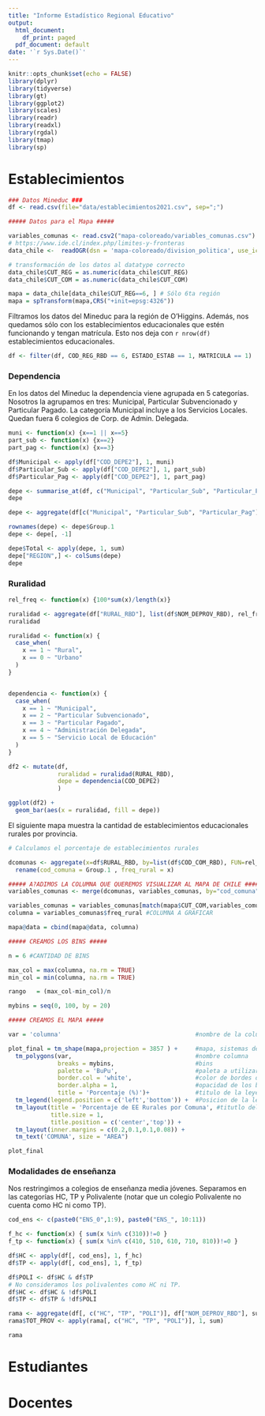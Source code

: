 ```yaml
---
title: "Informe Estadístico Regional Educativo"
output:
  html_document:
    df_print: paged
  pdf_document: default
date: '`r Sys.Date()`'
---
```


```r
knitr::opts_chunk$set(echo = FALSE)
library(dplyr)
library(tidyverse)
library(gt)
library(ggplot2)
library(scales)
library(readr)
library(readxl)
library(rgdal)
library(tmap)
library(sp)
```

# Establecimientos

```r
### Datos Mineduc ###
df <- read.csv(file="data/establecimientos2021.csv", sep=";")

##### Datos para el Mapa #####

variables_comunas <- read.csv2("mapa-coloreado/variables_comunas.csv")
# https://www.ide.cl/index.php/limites-y-fronteras
data_chile <-  readOGR(dsn = 'mapa-coloreado/division_politica', use_iconv = TRUE, encoding = 'UTF-8')

# transformación de los datos al datatype correcto
data_chile$CUT_REG = as.numeric(data_chile$CUT_REG) 
data_chile$CUT_COM = as.numeric(data_chile$CUT_COM)

mapa = data_chile[data_chile$CUT_REG==6, ] # Sólo 6ta región
mapa = spTransform(mapa,CRS("+init=epsg:4326"))
```

Filtramos los datos del Mineduc para la región de O'Higgins. Además, nos quedamos sólo con los establecimientos educacionales que estén funcionando y tengan matrícula. Esto nos deja con `r nrow(df)` establecimientos educacionales.  

```r
df <- filter(df, COD_REG_RBD == 6, ESTADO_ESTAB == 1, MATRICULA == 1)
```

### Dependencia

En los datos del Mineduc la dependencia viene agrupada en 5 categorías. Nosotros la agrupamos en tres: Municipal, Particular Subvencionado y Particular Pagado. La categoría Municipal incluye a los Servicios Locales. Quedan fuera 6 colegios de Corp. de Admin. Delegada.


```r
muni <- function(x) {x==1 || x==5}
part_sub <- function(x) {x==2}
part_pag <- function(x) {x==3}

df$Municipal <- apply(df["COD_DEPE2"], 1, muni)
df$Particular_Sub <- apply(df["COD_DEPE2"], 1, part_sub)
df$Particular_Pag <- apply(df["COD_DEPE2"], 1, part_pag)

depe <- summarise_at(df, c("Municipal", "Particular_Sub", "Particular_Pag"), sum)
depe
```


```r
depe <- aggregate(df[c("Municipal", "Particular_Sub", "Particular_Pag")], by=list(df$NOM_DEPROV_RBD), sum)

rownames(depe) <- depe$Group.1
depe <- depe[, -1]

depe$Total <- apply(depe, 1, sum)
depe["REGION",] <- colSums(depe)
depe
```

### Ruralidad

```r
rel_freq <- function(x) {100*sum(x)/length(x)}

ruralidad <- aggregate(df["RURAL_RBD"], list(df$NOM_DEPROV_RBD), rel_freq)
ruralidad
```

```r
ruralidad <- function(x) {
  case_when(
    x == 1 ~ "Rural",
    x == 0 ~ "Urbano"
  )
}


dependencia <- function(x) {
  case_when(
    x == 1 ~ "Municipal",
    x == 2 ~ "Particular Subvencionado",
    x == 3 ~ "Particular Pagado",
    x == 4 ~ "Administración Delegada",
    x == 5 ~ "Servicio Local de Educación"
  )
}

df2 <- mutate(df,
              ruralidad = ruralidad(RURAL_RBD),
              depe = dependencia(COD_DEPE2)
              )

ggplot(df2) +
  geom_bar(aes(x = ruralidad, fill = depe))
```

El siguiente mapa muestra la cantidad de establecimientos educacionales rurales por provincia.

```r
# Calculamos el porcentaje de establecimientos rurales

dcomunas <- aggregate(x=df$RURAL_RBD, by=list(df$COD_COM_RBD), FUN=rel_freq) %>% 
  rename(cod_comuna = Group.1 , freq_rural = x)

##### A?ADIMOS LA COLUMNA QUE QUEREMOS VISUALIZAR AL MAPA DE CHILE #####
variables_comunas <- merge(dcomunas, variables_comunas, by="cod_comuna")

variables_comunas = variables_comunas[match(mapa$CUT_COM,variables_comunas$cod_comuna),] #REORDENAMOS LOS DATOS SEGUN LOS DATOS GEOESPACIALES
columna = variables_comunas$freq_rural #COLUMNA A GRAFICAR

mapa@data = cbind(mapa@data, columna)

##### CREAMOS LOS BINS #####

n = 6 #CANTIDAD DE BINS

max_col = max(columna, na.rm = TRUE)
min_col = min(columna, na.rm = TRUE)

rango   = (max_col-min_col)/n

mybins = seq(0, 100, by = 20)

##### CREAMOS EL MAPA #####

var = 'columna'                                      #nombre de la columna que a?adimos a los datos geoespaciales, por defecto es columna

plot_final = tm_shape(mapa,projection = 3857 ) +     #mapa, sistemas de coordenadas
  tm_polygons(var,                                   #nombre columna
              breaks = mybins,                       #bins
              palette = 'BuPu',                      #paleta a utilizar
              border.col = 'white',                  #color de bordes de las comunas
              border.alpha = 1,                      #opacidad de los bordes 
              title = 'Porcentaje (%)')+             #titulo de la leyenda
  tm_legend(legend.position = c('left','bottom')) +  #Posicion de la leyenda
  tm_layout(title = 'Porcentaje de EE Rurales por Comuna', #titutlo del grafico
            title.size = 1,                                             #escala del titulo
            title.position = c('center','top')) +                       #posicion del titulo 
  tm_layout(inner.margins = c(0.2,0.1,0.1,0.08)) +                      #Para aumentar los bordes, bottom,left,top,right
  tm_text('COMUNA', size = "AREA")                                       #A?adimos el texto 'COMUNA' a cada comuna, con size = 'AREA' metodo que al texto de 'COMUNA' le da un tama?o proporcional al area de la comuna

plot_final
```


### Modalidades de enseñanza

Nos restringimos a colegios de enseñanza media jóvenes. Separamos en las categorías HC, TP y Polivalente (notar que un colegio Polivalente no cuenta como HC ni como TP).

```r
cod_ens <- c(paste0("ENS_0",1:9), paste0("ENS_", 10:11))

f_hc <- function(x) { sum(x %in% c(310))!=0 }
f_tp <- function(x) { sum(x %in% c(410, 510, 610, 710, 810))!=0 }

df$HC <- apply(df[, cod_ens], 1, f_hc)
df$TP <- apply(df[, cod_ens], 1, f_tp)

df$POLI <- df$HC & df$TP
# No consideramos los polivalentes como HC ni TP.
df$HC <- df$HC & !df$POLI
df$TP <- df$TP & !df$POLI

rama <- aggregate(df[, c("HC", "TP", "POLI")], df["NOM_DEPROV_RBD"], sum)
rama$TOT_PROV <- apply(rama[, c("HC", "TP", "POLI")], 1, sum)

rama
```

# Estudiantes

# Docentes


